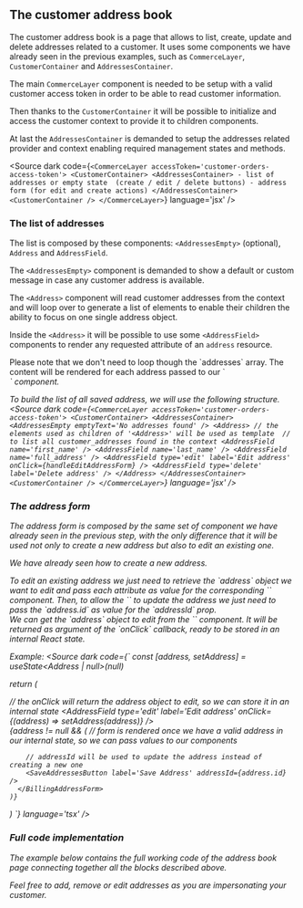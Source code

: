 

<Meta of={Stories} />

## The customer address book

The customer address book is a page that allows to list, create, update and delete addresses related to a customer.
It uses some components we have already seen in the previous examples, such as `CommerceLayer`, `CustomerContainer` and `AddressesContainer`.

The main `CommerceLayer` component is needed to be setup with a valid customer access token in order to be able to read customer information.

Then thanks to the `CustomerContainer` it will be possible to initialize and access the customer context to provide it to children components.

At last the `AddressesContainer` is demanded to setup the addresses related provider and context enabling required management states and methods.

<Source dark code={`
<CommerceLayer accessToken='customer-orders-access-token'>
  <CustomerContainer>
    <AddressesContainer>
      - list of addresses or empty state  (create / edit / delete buttons)
      - address form (for edit and create actions)
    </AddressesContainer>
  <CustomerContainer />
</CommerceLayer>
  `} language='jsx' /> 


### The list of addresses
The list is composed by these components:  `<AddressesEmpty>` (optional), `Address` and `AddressField`.

The `<AddressesEmpty>` component is demanded to show a default or custom message in case any customer address is available.

The `<Address>` component will read customer addresses from the context and will loop over to generate a list of elements to enable their children the ability to focus on one single address object.

Inside the `<Address>` it will be possible to use some `<AddressField>` components to render any requested attribute of an `address` resource.

<span title='Notice' type='info'>
Please note that we don't need to loop though the `addresses` array. The content will be rendered for each address passed to our `<Address>` component.
</span>

To build the list of all saved address, we will use the following structure.
<Source dark code={`
<CommerceLayer accessToken='customer-orders-access-token'>
  <CustomerContainer>
    <AddressesContainer>
      <AddressesEmpty emptyText='No addresses found' />
      <Address>
        // the elements used as children of '<Address>' will be used as template 
        // to list all customer_addresses found in the context
        <AddressField name='first_name' />
        <AddressField name='last_name' />
        <AddressField name='full_address' />
        <AddressField type='edit' label='Edit address' onClick={handleEditAddressForm} />
        <AddressField type='delete' label='Delete address' />
      </Address>
    </AddressesContainer>
  <CustomerContainer />
</CommerceLayer>
  `} language='jsx' /> 


### The address form
The address form is composed by the same set of component we have already seen in the previous step,
with the only difference that it will be used not only to create a new address but also to edit an existing one.

We have already seen how to create a new address.

<span title='Notice' type='info'>
  To edit an existing address we just need to retrieve the `address` object we want to edit 
  and pass each attribute as value for the corresponding `<AddressField>` component.
  Then, to allow the `<SaveAddressesButton>` to update the address we just need to pass the `address.id` as value for the `addressId` prop.
  <br />
  We can get the `address` object to edit from the `<AddressField type='edit' />` component. It will be returned as argument of the `onClick` callback, 
  ready to be stored in an internal React state.
</span>

Example:
<Source dark code={`
const [address, setAddress] = useState<Address | null>(null)

return (
  <AddressesContainer>
    <Address>
      // the onClick will return the address object to edit, so we can store it in an internal state
      <AddressField type='edit' label='Edit address' onClick={(address) => setAddress(address)} />
    </Address>
    {address != null && (
      // form is rendered once we have a valid address in our internal state, so we can pass values to our components 
      <BillingAddressForm>
        <AddressInput name='billing_address_first_name' value={address.first_name} />
        <AddressInput name='billing_address_line_1' value={address.line_1} />

        // addressId will be used to update the address instead of creating a new one
        <SaveAddressesButton label='Save Address' addressId={address.id} /> 
      </BillingAddressForm>
    )}
  </AddressesContainer>
)
`} language='tsx' /> 


### Full code implementation
The example below contains the full working code of the address book page connecting together 
all the blocks described above.

Feel free to add, remove or edit addresses as you are impersonating your customer.

<Canvas of={Stories.Default} />
